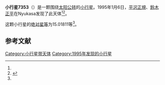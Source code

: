 {{Infobox planet
| bgcolour = #FFFFC0
| name = 7353 Kazuya
| symbol = 
| image = 
| caption = 
| discovery = yes
| discovery_ref = 
| discoverer = [[平沢正規|平沢正規]]、[[鈴木正平|鈴木正平]]
| discovery_site = [[Nyukasa|Nyukasa]] 
| discovered = 1995年1月6日
| designations = yes
| mp_name = 
| named_after = 
| alt_names = 1995 AC1/ 1985 TB4 / 1987 DS1 / 1988 JT2 / 1991 CF5
| mp_category = [[主带小行星|主带小行星]]
| orbit_ref = <ref name="a">[http://ssd.jpl.nasa.gov/sbdb.cgi?sstr=7353 7353 Kazuya] {{Wayback|url=http://ssd.jpl.nasa.gov/sbdb.cgi?sstr=7353 |date=20201124024019 }}，小行星數據庫瀏覽器（JPL Small-Body Database Browser）－[[美国国家航空航天局|美国国家航空航天局]]喷气推进实验室</ref>
| epoch = 2456400.5 (2013年4月18日更新)
| aphelion = {{convert|3.0187203|AU|km|3|abbr=on|lk=out}}
| perihelion = {{convert|2.1185285|AU|km|3|abbr=on}}
| semimajor = {{convert|2.5686244|AU|km|3|abbr=on}}
| eccentricity = 0.1752284
| period = 1503.658903 [[日|日]]<br />4.12[[儒略年|儒略年]]
| avg_speed = 
| inclination = 14.35550
| asc_node = 316.80073
| mean_anomaly = 
| arg_peri = 15.01811
| satellites = 
| physical_characteristics = yes
| dimensions = 
| mass = 
| density = 
| surface_grav = 
| escape_velocity = 
| sidereal_day = 
| axial_tilt = 
| pole_ecliptic_lat = 
| pole_ecliptic_lon = 
| albedo = 
| temperatures= 
| temp_name1 = 
| mean_temp_1 = 
| max_temp_1 = 
| temp_name2 = 
| max_temp_2 = 
| spectral_type = 
| abs_magnitude = 15.01811
}}

'''小行星7353'''（{{lang-en|7353 Kazuya}}）是一颗围绕[[太阳|太阳]][[公转|公转]]的[[小行星|小行星]]。1995年1月6日，[[平沢正規|平沢正規]]、[[鈴木正平|鈴木正平]]在Nyukasa发现了此天体<ref name="a" /><ref>{{cite news|title=小行星列表|url=http://cfa-www.harvard.edu/iau/lists/NumberedMPs.txt|accessdate=2013-07-08|newspaper=哈佛大学|archive-date=2008-05-17|archive-url=https://web.archive.org/web/20080517010638/http://cfa-www.harvard.edu/iau/lists/NumberedMPs.txt|dead-url=no}}</ref>。

这颗小行星的[[绝对星等|绝对星等]]为15.01811等<ref name="a" />。

==参考文献==
{{reflist}}
{{Minor Planet Number|[[小行星7352|小行星7352]]|[[小行星7354|小行星7354]]}}

{{小天体}}

[[Category:小行星带天体|Category:小行星带天体]]
[[Category:1995年发现的小行星|Category:1995年发现的小行星]]

{{asteroid-stub}}